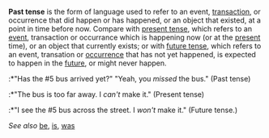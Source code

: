 '''Past tense''' is the form of language used to refer to an event, [[transaction]], or occurrence that did happen or has happened, or an object that existed, at a point in time before now.  Compare with [[present tense]], which refers to an [[event]], transaction or occurrance which is happening now (or at the [[present]] time), or an object that currently exists; or with [[future tense]], which refers to an event, transation or [[occurrence]] that has not yet happened, is expected to happen in the [[future]], or might never happen.
:*"Has the #5 bus arrived yet?" "Yeah, you ''missed'' the bus."  (Past tense)
:*"The bus is too far away.  I <i>can't</i> make it." (Present tense)
:*"I see the #5 bus across the street.  I <i>won't</i> make it." (Future tense.)

''See also'' [[be]], [[is]], [[was]]